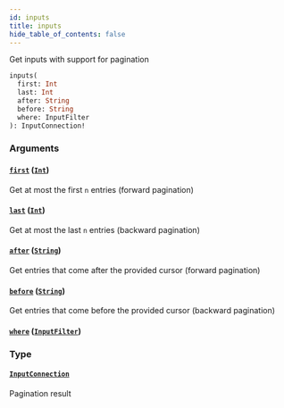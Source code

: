 ```yaml
---
id: inputs
title: inputs
hide_table_of_contents: false
---
```



Get inputs with support for pagination

```graphql
inputs(
  first: Int
  last: Int
  after: String
  before: String
  where: InputFilter
): InputConnection!
```


### Arguments

#### [`first`](#) ([`Int`](../../scalars/int))
Get at most the first `n` entries (forward pagination)




#### [`last`](#) ([`Int`](../../scalars/int))
Get at most the last `n` entries (backward pagination)



#### [`after`](#) ([`String`](../../scalars/string))
Get entries that come after the provided cursor (forward pagination)



#### [`before`](#) ([`String`](../../scalars/string))
Get entries that come before the provided cursor (backward pagination)



#### [`where`](#) ([`InputFilter`](../../inputs/input-filter))




### Type

#### [`InputConnection`](../../objects/input-connection)

Pagination result

